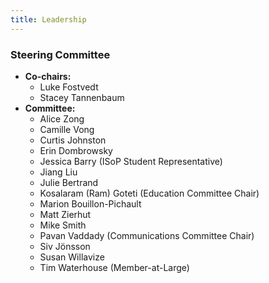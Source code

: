 ```yaml
---
title: Leadership
---
```


### Steering Committee

* **Co-chairs:**
  + Luke Fostvedt 
  + Stacey Tannenbaum

* **Committee:**
  + Alice Zong
  + Camille Vong
  + Curtis Johnston
  + Erin Dombrowsky
  + Jessica Barry (ISoP Student Representative)
  + Jiang Liu
  + Julie Bertrand
  + Kosalaram (Ram) Goteti (Education Committee Chair)
  + Marion Bouillon-Pichault
  + Matt Zierhut
  + Mike Smith
  + Pavan Vaddady (Communications Committee Chair)
  + Siv Jönsson
  + Susan Willavize
  + Tim Waterhouse (Member-at-Large)


